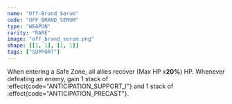 ```yaml
---
name: "Off-Brand Serum"
code: "OFF_BRAND_SERUM"
type: "WEAPON"
rarity: "RARE"
image: "off_brand_serum.png"
shape: [[1, 1], [1, 1]]
tags: ["SUPPORT"]
---
```


When entering a Safe Zone, all allies recover (Max HP x**20%**) HP. Whenever defeating an enemy, gain 1 stack of :effect{code="ANTICIPATION_SUPPORT_I"} and 1 stack of :effect{code="ANTICIPATION_PRECAST"}.
